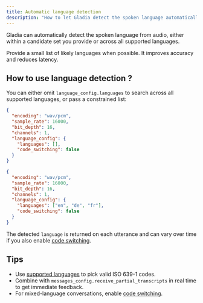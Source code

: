 ```yaml
---
title: Automatic language detection
description: "How to let Gladia detect the spoken language automatically"
---
```


Gladia can automatically detect the spoken language from audio, either within a candidate set you provide or across all supported languages.

<Note>
  Provide a small list of likely languages when possible. It improves accuracy and reduces latency.
</Note>

## How to use language detection ?

You can either omit `language_config.languages` to search across all supported languages, or pass a constrained list:

<CodeGroup>

```json Detect across all languages
{
  "encoding": "wav/pcm",
  "sample_rate": 16000,
  "bit_depth": 16,
  "channels": 1,
  "language_config": {
    "languages": [],
    "code_switching": false
  }
}
```

```json Detect within a set of languages
{
  "encoding": "wav/pcm",
  "sample_rate": 16000,
  "bit_depth": 16,
  "channels": 1,
  "language_config": {
    "languages": ["en", "de", "fr"],
    "code_switching": false
  }
}
```



</CodeGroup>

The detected `language` is returned on each utterance and can vary over time if you also enable <a href="/chapters/language/code-switching">code switching</a>.

## Tips

- Use <a href="/chapters/language/supported-languages">supported languages</a> to pick valid ISO 639-1 codes.
- Combine with `messages_config.receive_partial_transcripts` in real time to get immediate feedback.
- For mixed-language conversations, enable <a href="/chapters/language/code-switching">code switching</a>.


